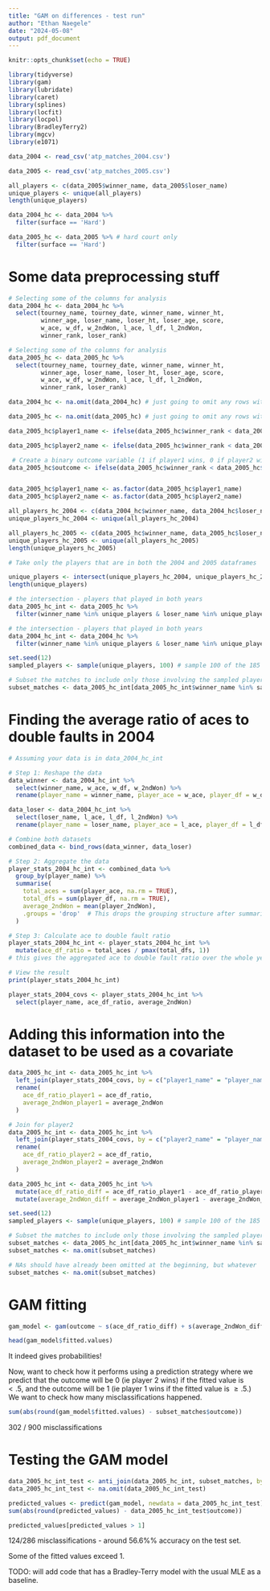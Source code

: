 ```yaml
---
title: "GAM on differences - test run"
author: "Ethan Naegele"
date: "2024-05-08"
output: pdf_document
---
```


```r
knitr::opts_chunk$set(echo = TRUE)
```


```r
library(tidyverse)
library(gam)
library(lubridate)
library(caret)
library(splines)
library(locfit)
library(locpol)
library(BradleyTerry2)
library(mgcv)
library(e1071)
```


```r
data_2004 <- read_csv('atp_matches_2004.csv')
```


```r
data_2005 <- read_csv('atp_matches_2005.csv')
```



```r
all_players <- c(data_2005$winner_name, data_2005$loser_name)
unique_players <- unique(all_players)
length(unique_players)
```


```r
data_2004_hc <- data_2004 %>% 
  filter(surface == 'Hard')
```


```r
data_2005_hc <- data_2005 %>% # hard court only
  filter(surface == 'Hard')
```


# Some data preprocessing stuff

```r
# Selecting some of the columns for analysis
data_2004_hc <- data_2004_hc %>% 
  select(tourney_name, tourney_date, winner_name, winner_ht,
         winner_age, loser_name, loser_ht, loser_age, score,
         w_ace, w_df, w_2ndWon, l_ace, l_df, l_2ndWon, 
         winner_rank, loser_rank)
```

```r
# Selecting some of the columns for analysis
data_2005_hc <- data_2005_hc %>% 
  select(tourney_name, tourney_date, winner_name, winner_ht,
         winner_age, loser_name, loser_ht, loser_age, score,
         w_ace, w_df, w_2ndWon, l_ace, l_df, l_2ndWon, 
         winner_rank, loser_rank)
```

```r
data_2004_hc <- na.omit(data_2004_hc) # just going to omit any rows with NAs in the dataframe for now
```

```r
data_2005_hc <- na.omit(data_2005_hc) # just going to omit any rows with NAs in the dataframe for now
```

```r
data_2005_hc$player1_name <- ifelse(data_2005_hc$winner_rank < data_2005_hc$loser_rank, data_2005_hc$winner_name, data_2005_hc$loser_name) # denote player 1 by whoever has higher rank, for sake of consistency

data_2005_hc$player2_name <- ifelse(data_2005_hc$winner_rank < data_2005_hc$loser_rank, data_2005_hc$loser_name, data_2005_hc$winner_name)


```

```r
 # Create a binary outcome variable (1 if player1 wins, 0 if player2 wins)
data_2005_hc$outcome <- ifelse(data_2005_hc$winner_rank < data_2005_hc$loser_rank, 1, 0)


data_2005_hc$player1_name <- as.factor(data_2005_hc$player1_name)
data_2005_hc$player2_name <- as.factor(data_2005_hc$player2_name)
```

```r
all_players_hc_2004 <- c(data_2004_hc$winner_name, data_2004_hc$loser_name)
unique_players_hc_2004 <- unique(all_players_hc_2004)

```



```r
all_players_hc_2005 <- c(data_2005_hc$winner_name, data_2005_hc$loser_name)
unique_players_hc_2005 <- unique(all_players_hc_2005)
length(unique_players_hc_2005)
```


```r
# Take only the players that are in both the 2004 and 2005 dataframes

unique_players <- intersect(unique_players_hc_2004, unique_players_hc_2005)
length(unique_players)


```

```r
# the intersection - players that played in both years
data_2005_hc_int <- data_2005_hc %>% 
  filter(winner_name %in% unique_players & loser_name %in% unique_players)
```

```r
# the intersection - players that played in both years
data_2004_hc_int <- data_2004_hc %>% 
  filter(winner_name %in% unique_players & loser_name %in% unique_players)
```


```r
set.seed(12)
sampled_players <- sample(unique_players, 100) # sample 100 of the 185 players

# Subset the matches to include only those involving the sampled players
subset_matches <- data_2005_hc_int[data_2005_hc_int$winner_name %in% sampled_players | data_2005_hc_int$loser_name %in% sampled_players, ]

```



# Finding the average ratio of aces to double faults in 2004





```r

# Assuming your data is in data_2004_hc_int

# Step 1: Reshape the data
data_winner <- data_2004_hc_int %>%
  select(winner_name, w_ace, w_df, w_2ndWon) %>%
  rename(player_name = winner_name, player_ace = w_ace, player_df = w_df, player_2ndWon = w_2ndWon)

data_loser <- data_2004_hc_int %>%
  select(loser_name, l_ace, l_df, l_2ndWon) %>%
  rename(player_name = loser_name, player_ace = l_ace, player_df = l_df, player_2ndWon = l_2ndWon)

# Combine both datasets
combined_data <- bind_rows(data_winner, data_loser)

# Step 2: Aggregate the data
player_stats_2004_hc_int <- combined_data %>%
  group_by(player_name) %>%
  summarise(
    total_aces = sum(player_ace, na.rm = TRUE),
    total_dfs = sum(player_df, na.rm = TRUE),
    average_2ndWon = mean(player_2ndWon),
    .groups = 'drop'  # This drops the grouping structure after summarising
  )

# Step 3: Calculate ace to double fault ratio
player_stats_2004_hc_int <- player_stats_2004_hc_int %>%
  mutate(ace_df_ratio = total_aces / pmax(total_dfs, 1))
# this gives the aggregated ace to double fault ratio over the whole year, as opposed to the average of the ratios over the whole year, which are probably different by Jensen's inequality

# View the result
print(player_stats_2004_hc_int)

```



```r
player_stats_2004_covs <- player_stats_2004_hc_int %>% 
  select(player_name, ace_df_ratio, average_2ndWon)
```

# Adding this information into the dataset to be used as a covariate

```r
data_2005_hc_int <- data_2005_hc_int %>%
  left_join(player_stats_2004_covs, by = c("player1_name" = "player_name")) %>%
  rename(
    ace_df_ratio_player1 = ace_df_ratio,
    average_2ndWon_player1 = average_2ndWon
  )
```

```r
# Join for player2
data_2005_hc_int <- data_2005_hc_int %>%
  left_join(player_stats_2004_covs, by = c("player2_name" = "player_name")) %>%
  rename(
    ace_df_ratio_player2 = ace_df_ratio,
    average_2ndWon_player2 = average_2ndWon
  )
```

```r
data_2005_hc_int <- data_2005_hc_int %>% 
  mutate(ace_df_ratio_diff = ace_df_ratio_player1 - ace_df_ratio_player2) %>% 
  mutate(average_2ndWon_diff = average_2ndWon_player1 - average_2ndWon_player2)
```


```r
set.seed(12)
sampled_players <- sample(unique_players, 100) # sample 100 of the 185 players

# Subset the matches to include only those involving the sampled players
subset_matches <- data_2005_hc_int[data_2005_hc_int$winner_name %in% sampled_players | data_2005_hc_int$loser_name %in% sampled_players, ]
subset_matches <- na.omit(subset_matches)
```

```r
# NAs should have already been omitted at the beginning, but whatever
subset_matches <- na.omit(subset_matches)
```

# GAM fitting

```r
gam_model <- gam(outcome ~ s(ace_df_ratio_diff) + s(average_2ndWon_diff), data = subset_matches, family = binomial(link = "logit"))
```

```r
head(gam_model$fitted.values)
```


It indeed gives probabilities!

Now, want to check how it performs using a prediction strategy where we predict that the outcome will be 0 (ie player 2 wins) if the fitted value is $< .5$, and the outcome will be 1 (ie player 1 wins if the fitted value is $\ge .5$.) We want to check how many misclassifications happened.

```r
sum(abs(round(gam_model$fitted.values) - subset_matches$outcome))
```

302 / 900 misclassifications

# Testing the GAM model


```r
data_2005_hc_int_test <- anti_join(data_2005_hc_int, subset_matches, by=c('player1_name', 'player2_name')) # essentially taking the set complement df1 - df2
data_2005_hc_int_test <- na.omit(data_2005_hc_int_test)
```

```r
predicted_values <- predict(gam_model, newdata = data_2005_hc_int_test)
sum(abs(round(predicted_values) - data_2005_hc_int_test$outcome))
```

```r
predicted_values[predicted_values > 1]
```


124/286 misclassifications - around 56.6%% accuracy on the test set.


Some of the fitted values exceed 1.


TODO: will add code that has a Bradley-Terry model with the usual MLE as a baseline. 



